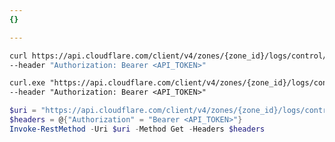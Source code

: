 ```yaml
---
{}

---
```



<Tabs> <TabItem label="Linux">

```bash
curl https://api.cloudflare.com/client/v4/zones/{zone_id}/logs/control/retention/flag \
--header "Authorization: Bearer <API_TOKEN>"
```

</TabItem> <TabItem label="CMD">

```txt
curl.exe "https://api.cloudflare.com/client/v4/zones/{zone_id}/logs/control/retention/flag" ^
--header "Authorization: Bearer <API_TOKEN>"
```

</TabItem> <TabItem label="PowerShell">

```powershell
$uri = "https://api.cloudflare.com/client/v4/zones/{zone_id}/logs/control/retention/flag"
$headers = @{"Authorization" = "Bearer <API_TOKEN>"}
Invoke-RestMethod -Uri $uri -Method Get -Headers $headers
```

</TabItem> </Tabs>
